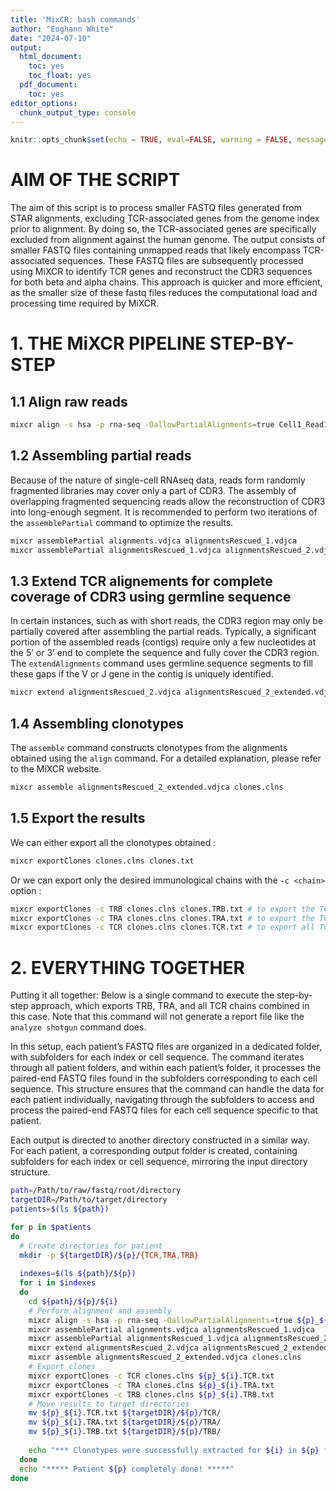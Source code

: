 ```yaml
---
title: 'MixCR: bash commands'
author: "Eoghann White"
date: "2024-07-10"
output:
  html_document:
    toc: yes
    toc_float: yes
  pdf_document:
    toc: yes
editor_options:
  chunk_output_type: console
---
```


```r
knitr::opts_chunk$set(echo = TRUE, eval=FALSE, warning = FALSE, message = FALSE)
```

# **AIM OF THE SCRIPT**
The aim of this script is to process smaller FASTQ files generated from STAR alignments, excluding TCR-associated genes from the genome index prior to alignment. By doing so, the TCR-associated genes are specifically excluded from alignment against the human genome. The output consists of smaller FASTQ files containing unmapped reads that likely encompass TCR-associated sequences. These FASTQ files are subsequently processed using MiXCR to identify TCR genes and reconstruct the CDR3 sequences for both beta and alpha chains. This approach is quicker and more efficient, as the smaller size of these fastq files reduces the computational load and processing time required by MiXCR.

# **1. THE MiXCR PIPELINE STEP-BY-STEP**

## 1.1  Align raw reads
```bash
mixcr align -s hsa -p rna-seq -OallowPartialAlignments=true Cell1_Read1_Unmapped.out.mate1 Cell1_Read2_Unmapped.out.mate2 alignments.vdjca
```

## 1.2  Assembling partial reads
Because of the nature of single-cell RNAseq data, reads form randomly fragmented libraries may cover only a part of CDR3. The assembly of overlapping fragmented sequencing reads allow the reconstruction of CDR3 into long-enough segment. It is recommended to perform two iterations of the `assemblePartial` command to optimize the results. 
```bash
mixcr assemblePartial alignments.vdjca alignmentsRescued_1.vdjca
mixcr assemblePartial alignmentsRescued_1.vdjca alignmentsRescued_2.vdjca
```

## 1.3  Extend TCR alignements for complete coverage of CDR3 using germline sequence
In certain instances, such as with short reads, the CDR3 region may only be partially covered after assembling the partial reads. Typically, a significant portion of the assembled reads (contigs) require only a few nucleotides at the 5' or 3' end to complete the sequence and fully cover the CDR3 region. The `extendAlignments` command uses germline sequence segments to fill these gaps if the V or J gene in the contig is uniquely identified.
```bash
mixcr extend alignmentsRescued_2.vdjca alignmentsRescued_2_extended.vdjca 
```

## 1.4  Assembling clonotypes
The `assemble` command constructs clonotypes from the alignments obtained using the `align` command. For a detailed explanation, please refer to the MiXCR website.
```bash
mixcr assemble alignmentsRescued_2_extended.vdjca clones.clns
```

## 1.5  Export the results
We can either export all the clonotypes obtained :
```bash
mixcr exportClones clones.clns clones.txt
```

Or we can export only the desired immunological chains with the `-c <chain>` option :
```bash
mixcr exportClones -c TRB clones.clns clones.TRB.txt # to export the TCR beta chain
mixcr exportClones -c TRA clones.clns clones.TRA.txt # to export the TCR alpha chain
mixcr exportClones -c TCR clones.clns clones.TCR.txt # to export all TCR chains
```

# **2. EVERYTHING TOGETHER**

Putting it all together: Below is a single command to execute the step-by-step approach, which exports TRB, TRA, and all TCR chains combined in this case. Note that this command will not generate a report file like the `analyze shotgun` command does. 

In this setup, each patient's FASTQ files are organized in a dedicated folder, with subfolders for each index or cell sequence. The command iterates through all patient folders, and within each patient's folder, it processes the paired-end FASTQ files found in the subfolders corresponding to each cell sequence. This structure ensures that the command can handle the data for each patient individually, navigating through the subfolders to access and process the paired-end FASTQ files for each cell sequence specific to that patient. 

Each output is directed to another directory constructed in a similar way. For each patient, a corresponding output folder is created, containing subfolders for each index or cell sequence, mirroring the input directory structure.

```bash
path=/Path/to/raw/fastq/root/directory
targetDIR=/Path/to/target/directory
patients=$(ls ${path})

for p in $patients
do
  # Create directories for patient
  mkdir -p ${targetDIR}/${p}/{TCR,TRA,TRB}
  
  indexes=$(ls ${path}/${p})
  for i in $indexes
  do
    cd ${path}/${p}/${i}
    # Perform alignment and assembly
    mixcr align -s hsa -p rna-seq -OallowPartialAlignments=true ${p}_${i}_Unmapped.out.mate1 ${p}_${i}_Unmapped.out.mate2 alignments.vdjca
    mixcr assemblePartial alignments.vdjca alignmentsRescued_1.vdjca
    mixcr assemblePartial alignmentsRescued_1.vdjca alignmentsRescued_2.vdjca
    mixcr extend alignmentsRescued_2.vdjca alignmentsRescued_2_extended.vdjca
    mixcr assemble alignmentsRescued_2_extended.vdjca clones.clns
    # Export clones
    mixcr exportClones -c TCR clones.clns ${p}_${i}.TCR.txt
    mixcr exportClones -c TRA clones.clns ${p}_${i}.TRA.txt
    mixcr exportClones -c TRB clones.clns ${p}_${i}.TRB.txt
    # Move results to target directories
    mv ${p}_${i}.TCR.txt ${targetDIR}/${p}/TCR/
    mv ${p}_${i}.TRA.txt ${targetDIR}/${p}/TRA/
    mv ${p}_${i}.TRB.txt ${targetDIR}/${p}/TRB/
    
    echo "*** Clonotypes were successfully extracted for ${i} in ${p} ***"
  done
  echo "***** Patient ${p} completely done! *****"
done
```
